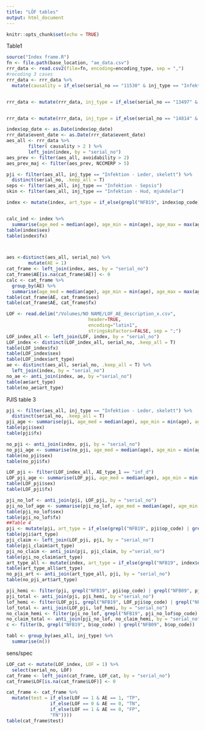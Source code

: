 ```yaml
---
title: "LÖF tables"
output: html_document
---
```


```r
knitr::opts_chunk$set(echo = TRUE)
```

Table1
```r
source("Index frame.R")
fn <- file.path(base_location, "ae_data.csv")
rrr_data <- read.csv2(file=fn, encoding=encoding_type, sep = ",")
#recoding 3 cases
rrr_data <- rrr_data %>%
  mutate(causality = if_else(serial_no == "11530" & inj_type == "Infektion - Hud, mjukdelar", 3, as.numeric(rrr_data$causality)), inj_type = if_else(serial_no == "11530" & inj_type == "Infektion - Hud, mjukdelar", "Infektion - Leder, skelett", as.character(rrr_data$inj_type))) 


rrr_data <- mutate(rrr_data, inj_type = if_else(serial_no == "13497" & inj_type =="Infektion - Hud, mjukdelar", "Infektion - Leder, skelett", as.character(rrr_data$inj_type))) 


rrr_data <- mutate(rrr_data, inj_type = if_else(serial_no == "14814" & inj_type == "Infektion - Sepsis", "Infektion - Leder, skelett", as.character(rrr_data$inj_type)))

index$op_date <- as.Date(index$op_date)
rrr_data$event_date <- as.Date(rrr_data$event_date)
aes_all <- rrr_data %>%
        filter( causality > 2 ) %>%
        left_join(index, by = "serial_no") 
aes_prev <- filter(aes_all, avoidability > 2)
aes_prev_maj <- filter(aes_prev, NCCMERP > 5)

pji <- filter(aes_all, inj_type == "Infektion - Leder, skelett") %>%
  distinct(serial_no, .keep_all = T)
seps <- filter(aes_all, inj_type == "Infektion - Sepsis")
skin <- filter(aes_all, inj_type == "Infektion - Hud, mjukdelar")

index <- mutate(index, art_type = if_else(grepl("NFB19", index$op_code) | grepl("NFB09", index$op_code), "hemi", "total"))


calc_ind <- index %>%
  summarise(age_med = median(age), age_min = min(age), age_max = max(age))
table(index$sex)
table(index$fx)



aes <-distinct(aes_all, serial_no) %>%
        mutate(AE = 1)
cat_frame <- left_join(index, aes, by = "serial_no")
cat_frame$AE[is.na(cat_frame$AE)] <- 0
calc <- cat_frame %>%
  group_by(AE) %>%
  summarise(age_med = median(age), age_min = min(age), age_max = max(age))
table(cat_frame$AE, cat_frame$sex)
table(cat_frame$AE, cat_frame$fx)

LOF <- read.delim("/Volumes/NO NAME/LOF_AE_description_x.csv", 
                              header=TRUE, 
                              encoding="latin1", 
                              stringsAsFactors=FALSE, sep = ";")
LOF_index_all <- left_join(LOF, index, by = "serial_no")
LOF_index <- distinct(LOF_index_all, serial_no, .keep_all = T)
table(LOF_index$fx)
table(LOF_index$sex)
table(LOF_index$art_type)
ae <- distinct(aes_all, serial_no, .keep_all = T) %>%
  left_join(index, by = "serial_no")
no_ae <- anti_join(index, ae, by ="serial_no")
table(ae$art_type)
table(no_ae$art_type)
```

PJIS table 3
```r
pji <- filter(aes_all, inj_type == "Infektion - Leder, skelett") %>%
  distinct(serial_no, .keep_all = T)
pji_age <- summarise(pji, age_med = median(age), age_min = min(age), age_max = max(age))
table(pji$sex)
table(pji$fx)

no_pji <- anti_join(index, pji, by = "serial_no")
no_pji_age <- summarise(no_pji, age_med = median(age), age_min = min(age), age_max = max(age))
table(no_pji$sex)
table(no_pji$fx)

LOF_pji <- filter(LOF_index_all, AE_type_1 == "inf_d")
LOF_pji_age <- summarise(LOF_pji, age_med = median(age), age_min = min(age), age_max = max(age))
table(LOF_pji$sex)
table(LOF_pji$fx)

pji_no_lof <- anti_join(pji, LOF_pji, by = "serial_no")
pji_no_lof_age <- summarise(pji_no_lof, age_med = median(age), age_min = min(age), age_max = max(age))
table(pji_no_lof$sex)
table(pji_no_lof$fx)
##Table 4
pji <- mutate(pji, art_type = if_else(grepl("NFB19", pji$op_code) | grepl("NFB09", pji$op_code), "hemi", "total"))
table(pji$art_type)
pji_claim <- left_join(LOF_pji, pji, by = "serial_no")
table(pji_claim$art_type)
pji_no_claim <- anti_join(pji, pji_claim, by ="serial_no")
table(pji_no_claim$art_type)
art_type_all <- mutate(index, art_type = if_else(grepl("NFB19", index$op_code) | grepl("NFB09", index$op_code), "hemi", "total"))
table(art_type_all$art_type)
no_pji_art <- anti_join(art_type_all, pji, by = "serial_no")
table(no_pji_art$art_type)

pji_hemi <- filter(pji, grepl("NFB19", pji$op_code) | grepl("NFB09", pji$op_code))
pji_total <- anti_join(pji, pji_hemi, by ="serial_no")
lof_hemi <- filter(LOF_pji, grepl("NFB19", LOF_pji$op_code) | grepl("NFB09", LOF_pji$op_code))
lof_total <- anti_join(LOF_pji, lof_hemi, by = "serial_no")
no_claim_hemi <- filter(pji_no_lof, grepl("NFB19", pji_no_lof$op_code) | grepl("NFB09", pji_no_lof$op_code))
no_claim_total <- anti_join(pji_no_lof, no_claim_hemi, by = "serial_no")
c <- filter(b, grepl("NFB19", b$op_code) | grepl("NFB09", b$op_code))

tabl <- group_by(aes_all, inj_type) %>%
  summarise(n())
```

sens/spec
```r
LOF_cat <- mutate(LOF_index, LOF = 1) %>%
  select(serial_no, LOF)
cat_frame <- left_join(cat_frame, LOF_cat, by = "serial_no")
cat_frame$LOF[is.na(cat_frame$LOF)] <- 0

cat_frame <- cat_frame %>%
  mutate(test = if_else(LOF == 1 & AE == 1, "TP",
                if_else(LOF == 0 & AE == 0, "TN",
                if_else(LOF == 1 & AE == 0, "FP",
                "FN"))))
table(cat_frame$test)
```